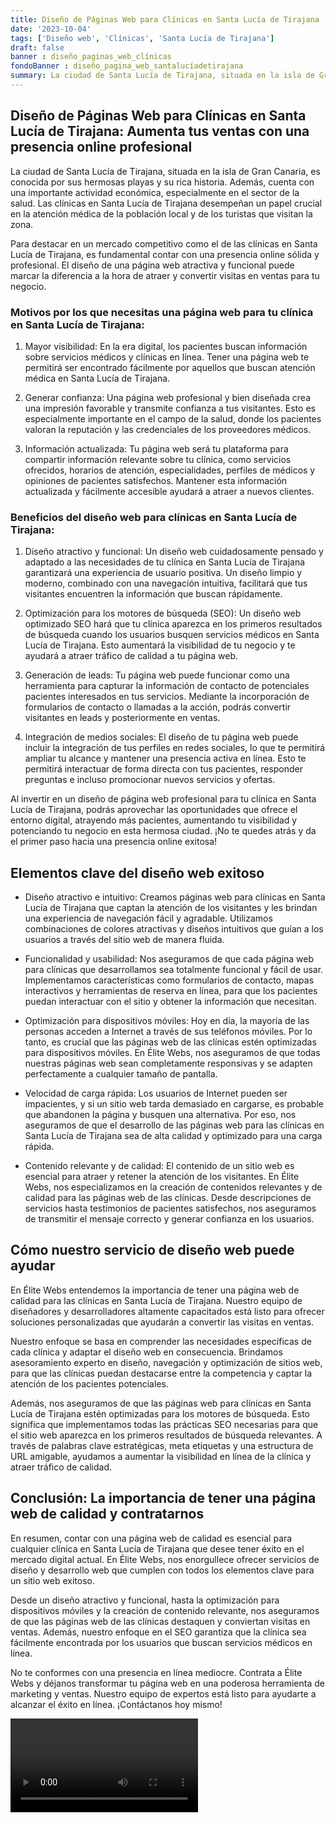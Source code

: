 ```yaml
---
title: Diseño de Páginas Web para Clínicas en Santa Lucía de Tirajana
date: '2023-10-04'
tags: ['Diseño web', 'Clínicas', 'Santa Lucía de Tirajana']
draft: false
banner : diseño_paginas_web_clínicas
fondoBanner : diseño_pagina_web_santalucíadetirajana
summary: La ciudad de Santa Lucía de Tirajana, situada en la isla de Gran Canaria, es conocida por sus hermosas playas y su rica historia. Además, cuenta con una importante actividad económica, especialmente en el sector de la salud. Las clínicas en Santa Lucía de Tirajana desempeñan un papel crucial en la atención médica de la población local y de los turistas que visitan la zona.
---
```


## Diseño de Páginas Web para Clínicas en Santa Lucía de Tirajana: Aumenta tus ventas con una presencia online profesional

La ciudad de Santa Lucía de Tirajana, situada en la isla de Gran Canaria, es conocida por sus hermosas playas y su rica historia. Además, cuenta con una importante actividad económica, especialmente en el sector de la salud. Las clínicas en Santa Lucía de Tirajana desempeñan un papel crucial en la atención médica de la población local y de los turistas que visitan la zona.

Para destacar en un mercado competitivo como el de las clínicas en Santa Lucía de Tirajana, es fundamental contar con una presencia online sólida y profesional. El diseño de una página web atractiva y funcional puede marcar la diferencia a la hora de atraer y convertir visitas en ventas para tu negocio.

### Motivos por los que necesitas una página web para tu clínica en Santa Lucía de Tirajana:

1. Mayor visibilidad: En la era digital, los pacientes buscan información sobre servicios médicos y clínicas en línea. Tener una página web te permitirá ser encontrado fácilmente por aquellos que buscan atención médica en Santa Lucía de Tirajana.

2. Generar confianza: Una página web profesional y bien diseñada crea una impresión favorable y transmite confianza a tus visitantes. Esto es especialmente importante en el campo de la salud, donde los pacientes valoran la reputación y las credenciales de los proveedores médicos.

3. Información actualizada: Tu página web será tu plataforma para compartir información relevante sobre tu clínica, como servicios ofrecidos, horarios de atención, especialidades, perfiles de médicos y opiniones de pacientes satisfechos. Mantener esta información actualizada y fácilmente accesible ayudará a atraer a nuevos clientes.

### Beneficios del diseño web para clínicas en Santa Lucía de Tirajana:

1. Diseño atractivo y funcional: Un diseño web cuidadosamente pensado y adaptado a las necesidades de tu clínica en Santa Lucía de Tirajana garantizará una experiencia de usuario positiva. Un diseño limpio y moderno, combinado con una navegación intuitiva, facilitará que tus visitantes encuentren la información que buscan rápidamente.

2. Optimización para los motores de búsqueda (SEO): Un diseño web optimizado SEO hará que tu clínica aparezca en los primeros resultados de búsqueda cuando los usuarios busquen servicios médicos en Santa Lucía de Tirajana. Esto aumentará la visibilidad de tu negocio y te ayudará a atraer tráfico de calidad a tu página web.

3. Generación de leads: Tu página web puede funcionar como una herramienta para capturar la información de contacto de potenciales pacientes interesados en tus servicios. Mediante la incorporación de formularios de contacto o llamadas a la acción, podrás convertir visitantes en leads y posteriormente en ventas.

4. Integración de medios sociales: El diseño de tu página web puede incluir la integración de tus perfiles en redes sociales, lo que te permitirá ampliar tu alcance y mantener una presencia activa en línea. Esto te permitirá interactuar de forma directa con tus pacientes, responder preguntas e incluso promocionar nuevos servicios y ofertas.

Al invertir en un diseño de página web profesional para tu clínica en Santa Lucía de Tirajana, podrás aprovechar las oportunidades que ofrece el entorno digital, atrayendo más pacientes, aumentando tu visibilidad y potenciando tu negocio en esta hermosa ciudad. ¡No te quedes atrás y da el primer paso hacia una presencia online exitosa!

<GifSeo />

<Cta />

## Elementos clave del diseño web exitoso

- Diseño atractivo e intuitivo: Creamos páginas web para clínicas en Santa Lucía de Tirajana que captan la atención de los visitantes y les brindan una experiencia de navegación fácil y agradable. Utilizamos combinaciones de colores atractivas y diseños intuitivos que guían a los usuarios a través del sitio web de manera fluida.

- Funcionalidad y usabilidad: Nos aseguramos de que cada página web para clínicas que desarrollamos sea totalmente funcional y fácil de usar. Implementamos características como formularios de contacto, mapas interactivos y herramientas de reserva en línea, para que los pacientes puedan interactuar con el sitio y obtener la información que necesitan.

- Optimización para dispositivos móviles: Hoy en día, la mayoría de las personas acceden a Internet a través de sus teléfonos móviles. Por lo tanto, es crucial que las páginas web de las clínicas estén optimizadas para dispositivos móviles. En Élite Webs, nos aseguramos de que todas nuestras páginas web sean completamente responsivas y se adapten perfectamente a cualquier tamaño de pantalla.

- Velocidad de carga rápida: Los usuarios de Internet pueden ser impacientes, y si un sitio web tarda demasiado en cargarse, es probable que abandonen la página y busquen una alternativa. Por eso, nos aseguramos de que el desarrollo de las páginas web para las clínicas en Santa Lucía de Tirajana sea de alta calidad y optimizado para una carga rápida.

- Contenido relevante y de calidad: El contenido de un sitio web es esencial para atraer y retener la atención de los visitantes. En Élite Webs, nos especializamos en la creación de contenidos relevantes y de calidad para las páginas web de las clínicas. Desde descripciones de servicios hasta testimonios de pacientes satisfechos, nos aseguramos de transmitir el mensaje correcto y generar confianza en los usuarios.

## Cómo nuestro servicio de diseño web puede ayudar

En Élite Webs entendemos la importancia de tener una página web de calidad para las clínicas en Santa Lucía de Tirajana. Nuestro equipo de diseñadores y desarrolladores altamente capacitados está listo para ofrecer soluciones personalizadas que ayudarán a convertir las visitas en ventas.

Nuestro enfoque se basa en comprender las necesidades específicas de cada clínica y adaptar el diseño web en consecuencia. Brindamos asesoramiento experto en diseño, navegación y optimización de sitios web, para que las clínicas puedan destacarse entre la competencia y captar la atención de los pacientes potenciales.

Además, nos aseguramos de que las páginas web para clínicas en Santa Lucía de Tirajana estén optimizadas para los motores de búsqueda. Esto significa que implementamos todas las prácticas SEO necesarias para que el sitio web aparezca en los primeros resultados de búsqueda relevantes. A través de palabras clave estratégicas, meta etiquetas y una estructura de URL amigable, ayudamos a aumentar la visibilidad en línea de la clínica y atraer tráfico de calidad.

## Conclusión: La importancia de tener una página web de calidad y contratarnos

En resumen, contar con una página web de calidad es esencial para cualquier clínica en Santa Lucía de Tirajana que desee tener éxito en el mercado digital actual. En Élite Webs, nos enorgullece ofrecer servicios de diseño y desarrollo web que cumplen con todos los elementos clave para un sitio web exitoso.

Desde un diseño atractivo y funcional, hasta la optimización para dispositivos móviles y la creación de contenido relevante, nos aseguramos de que las páginas web de las clínicas destaquen y conviertan visitas en ventas. Además, nuestro enfoque en el SEO garantiza que la clínica sea fácilmente encontrada por los usuarios que buscan servicios médicos en línea.

No te conformes con una presencia en línea mediocre. Contrata a Élite Webs y déjanos transformar tu página web en una poderosa herramienta de marketing y ventas. Nuestro equipo de expertos está listo para ayudarte a alcanzar el éxito en línea. ¡Contáctanos hoy mismo!

<Video />

<CtaBot job='Clínicas' city='Santa Lucía de Tirajana'/>

<Gmaps query='Santa Lucía de Tirajana+españa+maps' />